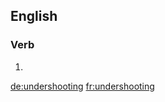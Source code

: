 ==English==

===Verb===
{{head|en}}

# {{present participle of|undershoot|lang=en}}

[[de:undershooting]]
[[fr:undershooting]]